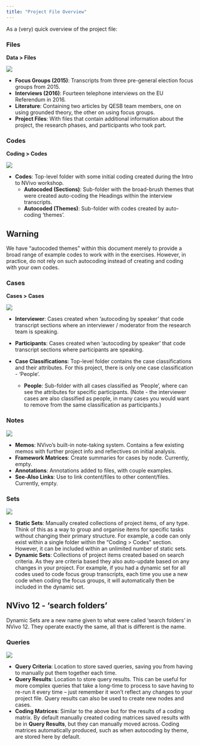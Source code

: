 ```yaml
---
title: "Project File Overview"
---
```


As a (very) quick overview of the project file:

### Files

::: instructions

**Data > Files**

![](../images/project-files.png)

- **Focus Groups (2015)**: Transcripts from three pre-general election focus groups from 2015.
- **Interviews (2016)**: Fourteen telephone interviews on the EU Referendum in 2016.
- **Literature**: Containing two articles by QESB team members, one on using grounded theory, the other on using focus groups.
- **Project Files**: With files that contain additional information about the project, the research phases, and participants who took part.

:::

### Codes

::: instructions

**Coding > Codes**

![](../images/project-codes.png)

- **Codes**: Top-level folder with some initial coding created during the Intro to NVivo workshop.
  - **Autocoded (Sections)**: Sub-folder with the broad-brush themes that were created auto-coding the Headings within the interview transcripts.
  - **Autocoded (Themes)**: Sub-folder with codes created by auto-coding 'themes'.

:::

::: {.callout-caution}
## Warning

We have "autocoded themes" within this document merely to provide a broad range of example codes to work with in the exercises. However, in practice, do not rely on such autocoding instead of creating and coding with your own codes.
:::


### Cases

::: instructions

**Cases > Cases**

![](../images/project-cases.png)

- **Interviewer**: Cases created when 'autocoding by speaker' that code transcript sections where an interviewer / moderator from the research team is speaking.
- **Participants**: Cases created when 'autocoding by speaker' that code transcript sections where participants are speaking.

- **Case Classifications**: Top-level folder contains the case classifications and their attributes. For this project, there is only one case classification - 'People'.
  - **People**: Sub-folder with all cases classified as 'People', where can see the attributes for specific participants. (Note - the interviewer cases are also classified as people, in many cases you would want to remove from the same classification as participants.)

:::

### Notes

::: instructions

![](../images/project-notes.png)

- **Memos**: NVivo's built-in note-taking system. Contains a few existing memos with further project info and reflectives on initial analysis.
- **Framework Matrices**: Create summaries for cases by node. Currently, empty.
- **Annotations**: Annotations added to files, with couple examples.
- **See-Also Links**: Use to link content/files to other content/files. Currently, empty.

:::

### Sets

::: instructions

![](../images/project-sets.png)

- **Static Sets**: Manually created collections of project items, of any type. Think of this as a way to group and organise items for specific tasks without changing their primary structure. For example, a code can only exist within a single folder within the "Coding > Codes" section. However, it can be included within an unlimited number of static sets.
- **Dynamic Sets**: Collections of project items created based on search criteria. As they are criteria based they also auto-update based on any changes in your project. For example, if you had a dynamic set for all codes used to code focus group transcripts, each time you use a new code when coding the focus groups, it will automatically then be included in the dynamic set.

:::

::: {.callout-note}
## NVivo 12 - 'search folders'

Dynamic Sets are a new name given to what were called 'search folders' in NVivo 12. They operate exactly the same, all that is different is the name.

:::


### Queries

::: instructions

![](../images/project-queries.png)

- **Query Criteria**: Location to store saved queries, saving you from having to manually put them together each time.
- **Query Results**: Location to store query results. This can be useful for more complex queries that take a long-time to process to save having to re-run it every time -- just remember it won't reflect any changes to your project file. Query results can also be used to create new nodes and cases.
- **Coding Matrices**: Similar to the above but for the results of a coding matrix. By default manually created coding matrices saved results with be in **Query Results**, but they can manually moved across. Coding matrices automatically produced, such as when autocoding by theme, are stored here by default.

:::
